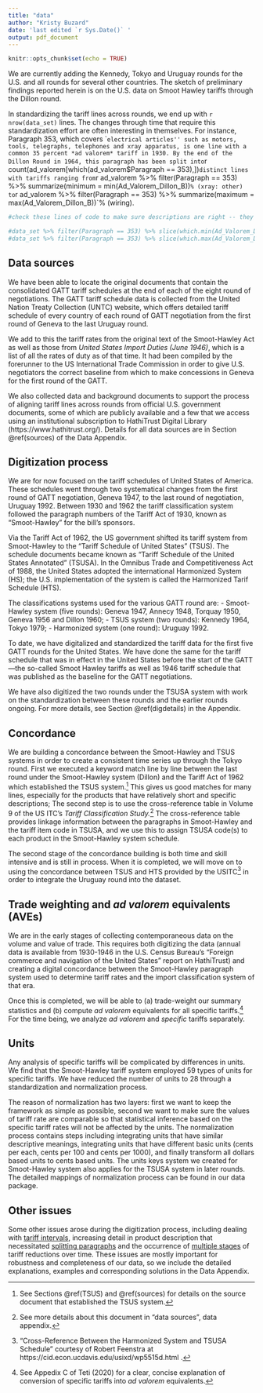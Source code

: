 ```yaml
---
title: "data"
author: "Kristy Buzard"
date: 'last edited `r Sys.Date()` '
output: pdf_document
---
```


```r
knitr::opts_chunk$set(echo = TRUE)
```


We are currently adding the Kennedy, Tokyo and Uruguay rounds for the U.S. and all rounds for several other countries. The sketch of preliminary findings reported herein is on the U.S. data on Smoot Hawley tariffs through the Dillon round.

In standardizing the tariff lines across rounds, we end up with `r nrow(data_set)` lines. The changes through time that require this standardization effort are often interesting in themselves. For instance, Paragraph 353, which covers ``electrical articles'' such as motors, tools, telegraphs, telephones and xray apparatus, is one line with a common 35 percent *ad valorem* tariff in 1930. By the end of the Dillon Round in 1964, this paragraph has been split into `r count(ad_valorem[which(ad_valorem$Paragraph == 353),])` distinct lines with tariffs ranging from `r ad_valorem %>% filter(Paragraph == 353) %>% summarize(minimum = min(Ad_Valorem_Dillon_B))`% (xray: other) to `r ad_valorem %>% filter(Paragraph == 353) %>% summarize(maximum = max(Ad_Valorem_Dillon_B))`% (wiring).

```r
#check these lines of code to make sure descriptions are right -- they have to be summarized so can't be hard-coded.

#data_set %>% filter(Paragraph == 353) %>% slice(which.min(Ad_Valorem_Dillon_B))
#data_set %>% filter(Paragraph == 353) %>% slice(which.max(Ad_Valorem_Dillon_B))
```

## Data sources

We have been able to locate the original documents that contain the consolidated GATT tariff schedules at the end of each of the eight round of negotiations. The GATT tariff schedule data is collected from the United Nation Treaty Collection (UNTC) website, which offers detailed tariff schedule of every country of each round of GATT negotiation from the first round of Geneva to the last Uruguay round.

We add to this the tariff rates from the original text of the Smoot-Hawley Act as well as those from *United States Import Duties (June 1946)*, which is a list of all the rates of duty as of that time. It had been compiled by the forerunner to the US International Trade Commission in order to give U.S. negotiators the correct baseline from which to make concessions in Geneva for the first round of the GATT.

We also collected data and background documents to support the process of aligning tariff lines across rounds from official U.S. government documents, some of which are publicly available and a few that we access using an institutional subscription to HathiTrust Digital Library (https://www.hathitrust.org/). Details for all data sources are in Section \@ref(sources) of the Data Appendix.

## Digitization process

We are for now focused on the tariff schedules of United States of America. These schedules went through two systematical changes from the first round of GATT negotiation, Geneva 1947, to the last round of negotiation, Uruguay 1992. Between 1930 and 1962 the tariff classification system followed the paragraph numbers of the Tariff Act of 1930, known as "Smoot-Hawley" for the bill's sponsors.

Via the Tariff Act of 1962, the US government shifted its tariff system from Smoot-Hawley to the "Tariff Schedule of United States" (TSUS). The schedule documents became known as "Tariff Schedule of the United States Annotated" (TSUSA). In the Omnibus Trade and Competitiveness Act of 1988, the United States adopted the international Harmonized System (HS); the U.S. implementation of the system is called the Harmonized Tarif Schedule (HTS).

The classifications systems used for the various GATT round are:
- Smoot-Hawley system (five rounds): Geneva 1947, Annecy 1948, Torquay 1950, Geneva 1956 and Dillon 1960;
- TSUS system (two rounds): Kennedy 1964, Tokyo 1979;
- Harmonized system (one round): Uruguay 1992.

To date, we have digitalized and standardized the tariff data for the first five GATT rounds for the United States. We have done the same for the tariff schedule that was in effect in the United States before the start of the GATT---the so-called Smoot Hawley tariffs as well as 1946 tariff schedule that was published as the baseline for the GATT negotiations.

We have also digitized the two rounds under the TSUSA system with work on the standardization between these rounds and the earlier rounds ongoing. For more details, see Section \@ref(digdetails) in the Appendix. 


## Concordance

We are building a concordance between the Smoot-Hawley and TSUS systems in order to create a consistent time series up through the Tokyo round. First we executed a keyword match line by line between the last round under the Smoot-Hawley system (Dillon) and the Tariff Act of 1962 which established the TSUS system.^[See Sections \@ref(TSUS) and \@ref(sources) for details on the source document that established the TSUS system.] This gives us good matches for many lines, especially for the products that have relatively short and specific descriptions; The second step is to use the cross-reference table in Volume 9 of the US ITC's *Tariff Classification Study.*^[See more details about this document in "data sources", data appendix.] The cross-reference table provides linkage information between the paragraphs in Smoot-Hawley and the tariff item code in TSUSA, and we use this to assign TSUSA code(s) to each product in the Smoot-Hawley system schedule.

The second stage of the concordance building is both time and skill intensive and is still in process. When it is completed, we will move on to using the concordance between TSUS and HTS provided by the USITC^["Cross-Reference Between the Harmonized System and TSUSA Schedule" courtesy of Robert Feenstra at https://cid.econ.ucdavis.edu/usixd/wp5515d.html .] in order to integrate the Uruguay round into the dataset.


## Trade weighting and *ad valorem* equivalents (AVEs)

We are in the early stages of collecting contemporaneous data on the volume and value of trade. This requires both digitizing the data (annual data is available from 1930-1946 in the U.S. Census Bureau's "Foreign commerce and navigation of the United States" report on HathiTrust) and creating a digital concordance between the Smoot-Hawley paragraph system used to determine tariff rates and the import classification system of that era.

Once this is completed, we will be able to (a) trade-weight our summary statistics and (b) compute *ad valorem* equivalents for all specific tariffs.^[See Appedix C of Teti (2020) for a clear, concise explanation of conversion of specific tariffs into *ad valorem* equivalents.] For the time being, we analyze *ad valorem* and *specific* tariffs separately.


## Units

Any analysis of specific tariffs will be complicated by differences in units. We find that the Smoot-Hawley tariff system employed 59 types of units for specific tariffs. We have reduced the number of units to 28 through a standardization and normalization process.

The reason of normalization has two layers: first we want to keep the framework as simple as possible, second we want to make sure the values of tariff rate are comparable so that statistical inference based on the specific tariff rates will not be affected by the units. The normalization process contains steps including integrating units that have similar descriptive meanings, integrating units that have different basic units (cents per each, cents per 100 and cents per 1000), and finally transform all dollars based units to cents based units. The units keys system we created for Smoot-Hawley system also applies for the TSUSA system in later rounds. The detailed mappings of normalization process can be found in our data package.


## Other issues

Some other issues arose during the digitization process, including dealing with [tariff intervals](#int), increasing detail in product description that necessitated [splitting paragraphs](#split) and the occurrence of [multiple stages](#staging) of tariff reductions over time. These issues are mostly important for robustness and completeness of our data, so we include the detailed explanations, examples and corresponding solutions in the Data Appendix.
